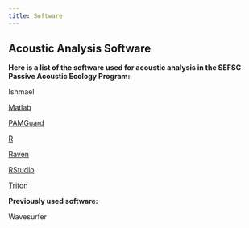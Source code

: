 ```yaml
---
title: Software
---
```


## Acoustic Analysis Software

**Here is a list of the software used for acoustic analysis in the SEFSC Passive Acoustic Ecology Program:**


Ishmael

[Matlab](https://www.mathworks.com/help/install/ug/install-products-with-internet-connection.html)

[PAMGuard](https://www.pamguard.org/)

[R](https://www.r-project.org/)

[Raven](https://www.ravensoundsoftware.com/software/raven-pro/)

[RStudio](https://posit.co/download/rstudio-desktop/)

[Triton](https://github.com/MarineBioAcousticsRC/Triton)



**Previously used software:**


Wavesurfer



<!-- A software section is required and should include the following information; -->

<!-- -   List of software you use and their applications (R, Matlab/Triton, Python, PAMGuard, Raven, etc.) -->
<!-- -   Software packages or tools your team has built (PAMPal, PAMmisc, Banter, PAMscapes, Driftwatch, etc.) -->
<!--     -   [SAEL example](https://sael-swfsc.github.io/SAEL-lab-manual/content/Analysis-software.html) -->
